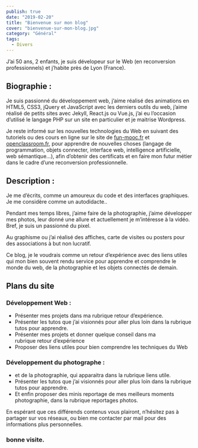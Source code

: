 ```yaml
---
publish: true
date: "2019-02-20"
title: "Bienvenue sur mon blog"
cover: "bienvenue-sur-mon-blog.jpg"
category: "Général"
tags:
  - Divers
---
```


J’ai 50 ans, 2 enfants, je suis dévelopeur sur le Web (en reconversion professionnels) et j’habite près de Lyon (France).

## Biographie :

Je suis passionné du développement web, j’aime réalisé des animations en HTML5, CSS3, jQuery et JavaScript avec les derniers outils du web, j’aime réalisé de petits sites avec Jekyll, React.js ou Vue.js, j’ai eu l’occasion d’utilisé le langage PHP sur un site en particulier et je maitrise Wordpress.

Je reste informé sur les nouvelles technologies du Web en suivant des tutoriels ou des cours en ligne sur le site de [fun-mooc.fr](fun-mooc.fr) et [openclassroom.fr](openclassroom.fr), pour apprendre de nouvelles choses (langage de programmation, objets connecter, interface web, intelligence artificielle, web sémantique...), afin d’obtenir des certificats et en faire mon futur métier dans le cadre d’une reconversion professionnelle.

## Description :

Je me d’écrits, comme un amoureux du code et des interfaces graphiques. Je me considère comme un autodidacte..

Pendant mes temps libres, j’aime faire de la photographie, j’aime développer mes photos, leur donné une allure et actuellement je m’intéresse à la vidéo. Bref, je suis un passionné du pixel.

Au graphisme ou j’ai réalisé des affiches, carte de visites ou posters pour des associations à but non lucratif.

Ce blog, je le voudrais comme un retour d’expérience avec des liens utiles qui mon bien souvent rendu service pour apprendre et comprendre le monde du web, de la photographie et les objets connectés de demain.

## Plans du site

### Développement Web :

- Présenter mes projets dans ma rubrique retour d’expérience.
- Présenter les tutos que j’ai visionnés pour aller plus loin dans la rubrique tutos pour apprendre.
- Présenter mes projets et donner quelque conseil dans ma rubrique retour d’expérience
- Proposer des liens utiles pour bien comprendre les techniques du Web

### Développement du photographe :

- et de la photographie, qui apparaitra dans la rubrique liens utile.
- Présenter les tutos que j’ai visionnés pour aller plus loin dans la rubrique tutos pour apprendre.
- Et enfin proposer des minis reportage de mes meilleurs moments photographie, dans la rubrique reportages photos.

En espérant que ces différends contenus vous plairont, n’hésitez pas à partager sur vos réseaux, ou bien me contacter par mail pour des informations plus personnelles.

### bonne visite.
